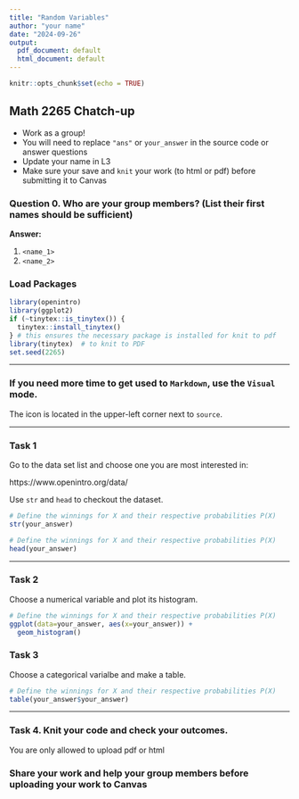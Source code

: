 ```yaml
---
title: "Random Variables"
author: "your name"
date: "2024-09-26"
output:
  pdf_document: default
  html_document: default
---
```


```r
knitr::opts_chunk$set(echo = TRUE)
```

## Math 2265 Chatch-up

- Work as a group!
- You will need to replace `"ans"` or `your_answer` in the source code or answer questions
- Update your name in L3
- Make sure your save and `knit` your work (to html or pdf) before submitting it to Canvas

### Question 0. Who are your group members? (List their first names should be sufficient)

**Answer: ** 

  1. `<name_1>`
  1. `<name_2>`

### Load Packages

```r
library(openintro)
library(ggplot2)
if (~tinytex::is_tinytex()) {
  tinytex::install_tinytex()
} # this ensures the necessary package is installed for knit to pdf
library(tinytex)  # to knit to PDF
set.seed(2265)
```

---

### If you need more time to get used to `Markdown`, use the `Visual` mode.

The icon is located in the upper-left corner next to `source`. 

---

### Task 1

Go to the data set list and choose one you are most interested in:

https://www.openintro.org/data/

Use `str` and `head` to checkout the dataset.

```r
# Define the winnings for X and their respective probabilities P(X)
str(your_answer)
```

```r
# Define the winnings for X and their respective probabilities P(X)
head(your_answer)
```

---

### Task 2

Choose a numerical variable and plot its histogram.

```r
# Define the winnings for X and their respective probabilities P(X)
ggplot(data=your_answer, aes(x=your_answer)) +
  geom_histogram()
```


### Task 3

Choose a categorical varialbe and make a table.


```r
# Define the winnings for X and their respective probabilities P(X)
table(your_answer$your_answer)
```

---
### Task 4. Knit your code and check your outcomes.

You are only allowed to upload pdf or html

### Share your work and help your group members before uploading your work to Canvas
